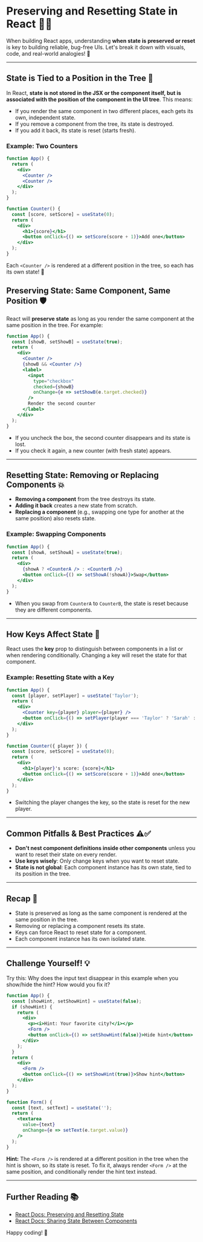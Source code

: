 # Preserving and Resetting State in React 🧠🔄

When building React apps, understanding **when state is preserved or reset** is key to building reliable, bug-free UIs. Let's break it down with visuals, code, and real-world analogies! 🚦

---

## State is Tied to a Position in the Tree 🌳

In React, **state is not stored in the JSX or the component itself, but is associated with the position of the component in the UI tree**. This means:

- If you render the same component in two different places, each gets its own, independent state.
- If you remove a component from the tree, its state is destroyed.
- If you add it back, its state is reset (starts fresh).

### Example: Two Counters

```jsx
function App() {
  return (
    <div>
      <Counter />
      <Counter />
    </div>
  );
}

function Counter() {
  const [score, setScore] = useState(0);
  return (
    <div>
      <h1>{score}</h1>
      <button onClick={() => setScore(score + 1)}>Add one</button>
    </div>
  );
}
```

Each `<Counter />` is rendered at a different position in the tree, so each has its own state! 🧩

## Preserving State: Same Component, Same Position 🛡️

React will **preserve state** as long as you render the same component at the same position in the tree. For example:

```jsx
function App() {
  const [showB, setShowB] = useState(true);
  return (
    <div>
      <Counter />
      {showB && <Counter />} 
      <label>
        <input
          type="checkbox"
          checked={showB}
          onChange={e => setShowB(e.target.checked)}
        />
        Render the second counter
      </label>
    </div>
  );
}
```

- If you uncheck the box, the second counter disappears and its state is lost.
- If you check it again, a new counter (with fresh state) appears.

---

## Resetting State: Removing or Replacing Components 💥

- **Removing a component** from the tree destroys its state.
- **Adding it back** creates a new state from scratch.
- **Replacing a component** (e.g., swapping one type for another at the same position) also resets state.

### Example: Swapping Components

```jsx
function App() {
  const [showA, setShowA] = useState(true);
  return (
    <div>
      {showA ? <CounterA /> : <CounterB />}
      <button onClick={() => setShowA(!showA)}>Swap</button>
    </div>
  );
}
```

- When you swap from `CounterA` to `CounterB`, the state is reset because they are different components.

---

## How Keys Affect State 🔑

React uses the **key** prop to distinguish between components in a list or when rendering conditionally. Changing a key will reset the state for that component.

### Example: Resetting State with a Key

```jsx
function App() {
  const [player, setPlayer] = useState('Taylor');
  return (
    <div>
      <Counter key={player} player={player} />
      <button onClick={() => setPlayer(player === 'Taylor' ? 'Sarah' : 'Taylor')}>Next player!</button>
    </div>
  );
}

function Counter({ player }) {
  const [score, setScore] = useState(0);
  return (
    <div>
      <h1>{player}'s score: {score}</h1>
      <button onClick={() => setScore(score + 1)}>Add one</button>
    </div>
  );
}
```

- Switching the player changes the key, so the state is reset for the new player.

---

## Common Pitfalls & Best Practices ⚠️✅

- **Don't nest component definitions inside other components** unless you want to reset their state on every render.
- **Use keys wisely**: Only change keys when you want to reset state.
- **State is not global**: Each component instance has its own state, tied to its position in the tree.

---

## Recap 📝

- State is preserved as long as the same component is rendered at the same position in the tree.
- Removing or replacing a component resets its state.
- Keys can force React to reset state for a component.
- Each component instance has its own isolated state.

---

## Challenge Yourself! 💡

Try this: Why does the input text disappear in this example when you show/hide the hint? How would you fix it?

```jsx
function App() {
  const [showHint, setShowHint] = useState(false);
  if (showHint) {
    return (
      <div>
        <p><i>Hint: Your favorite city?</i></p>
        <Form />
        <button onClick={() => setShowHint(false)}>Hide hint</button>
      </div>
    );
  }
  return (
    <div>
      <Form />
      <button onClick={() => setShowHint(true)}>Show hint</button>
    </div>
  );
}

function Form() {
  const [text, setText] = useState('');
  return (
    <textarea
      value={text}
      onChange={e => setText(e.target.value)}
    />
  );
}
```

**Hint:** The `<Form />` is rendered at a different position in the tree when the hint is shown, so its state is reset. To fix it, always render `<Form />` at the same position, and conditionally render the hint text instead.

---

## Further Reading 📚
- [React Docs: Preserving and Resetting State](https://react.dev/learn/preserving-and-resetting-state)
- [React Docs: Sharing State Between Components](https://react.dev/learn/sharing-state-between-components)

Happy coding! 🎉
